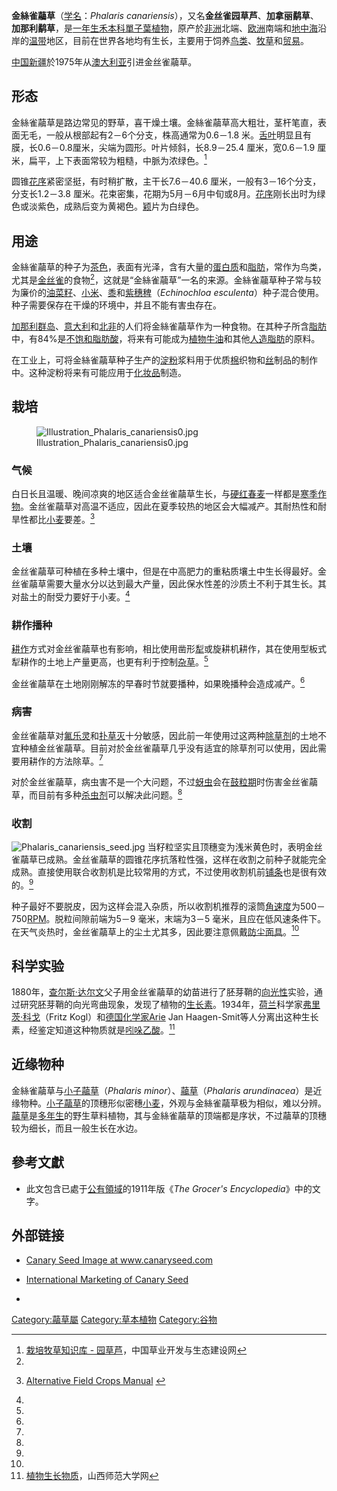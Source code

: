 {{noteTA
|G1=長度單位
}}
{{Speciesbox
| image = Phalaris canariensis.jpg
| image_width = 250px
| taxon= Phalaris canariensis
| binomial_authority = [[卡爾·林奈|L.]]
}}
'''金絲雀虉草'''（[[学名|学名]]：''Phalaris canariensis''），又名'''金丝雀园草芦'''、'''加拿丽鹬草'''、'''加那利鹬草'''，是[[一年生|一年生]][[禾本科|禾本科]][[單子葉植物綱|單子葉植物]]，原产於[[非洲|非洲]]北端、[[欧洲|欧洲]]南端和[[地中海|地中海]]沿岸的[[温带|温带]]地区，目前在世界各地均有生长，主要用于饲养[[鸟类|鸟类]]、[[牧草|牧草]]和[[贸易|贸易]]。

[[中国|中国]][[新疆|新疆]]於1975年从[[澳大利亚|澳大利亚]]引进金丝雀虉草。

== 形态 ==
金絲雀虉草是路边常见的野草，喜干燥土壤。金絲雀虉草高大粗壮，茎杆笔直，表面无毛，一般从根部起有2－6个分支，株高通常为0.6－1.8 米。[[舌叶|舌叶]]明显且有膜，长0.6－0.8厘米，尖端为圆形。叶片倾斜，长8.9－25.4 厘米，宽0.6－1.9 厘米，扁平，上下表面常较为粗糙，中脈为浓绿色。<ref name="ecograss">[http://www.ecograss.com.cn/grass01detail.asp?ID=%D4%B0%B2%DD%C2%AB 栽培牧草知识库 - 园草芦]{{dead link|date=2018年4月 |bot=InternetArchiveBot |fix-attempted=yes }}，中国草业开发与生态建设网</ref>

圆锥[[花序|花序]]紧密坚挺，有时稍扩散，主干长7.6－40.6 厘米，一般有3－16个分支，分支长1.2－3.8 厘米。花束密集，花期为5月－6月中旬或8月。[[花序|花序]]刚长出时为绿色或淡紫色，成熟后变为黄褐色。[[颖|颖]]片为白绿色。

== 用途 ==
金絲雀虉草的种子为[[茶色|茶色]]，表面有光泽，含有大量的[[蛋白质|蛋白质]]和[[脂肪|脂肪]]，常作为鸟类，尤其是[[金丝雀|金丝雀]]的食物<ref name="ecograss"/>，这就是“金絲雀虉草”一名的来源。金絲雀虉草种子常与较为廉价的[[油菜籽|油菜籽]]、[[小米|小米]]、[[黍|黍]]和[[紫穗稗|紫穗稗]]（''Echinochloa esculenta''）种子混合使用。种子需要保存在干燥的环境中，并且不能有害虫存在。

[[加那利群岛|加那利群岛]]、[[意大利|意大利]]和[[北非|北非]]的人们将金絲雀虉草作为一种食物。在其种子所含[[脂肪|脂肪]]中，有84%是[[不饱和脂肪酸|不饱和脂肪酸]]，将来有可能成为[[植物牛油|植物牛油]]和其他[[人造脂肪|人造脂肪]]的原料。

在工业上，可将金絲雀虉草种子生产的[[淀粉|淀粉]]浆料用于优质[[棉|棉]]织物和[[丝|丝]]制品的制作中。这种淀粉将来有可能应用于[[化妆品|化妆品]]制造。

== 栽培 ==
[[File:Illustration_Phalaris_canariensis0.jpg|thumb]]
=== 气候 ===
白日长且温暖、晚间凉爽的地区适合金丝雀虉草生长，与[[硬红春麦|硬红春麦]]一样都是[[寒季作物|寒季作物]]。金丝雀虉草对高温不适应，因此在夏季较热的地区会大幅减产。其耐热性和耐旱性都比[[小麦|小麦]]要差。<ref name="cangrass">{{en}}[http://www.hort.purdue.edu/newcrop/afcm/cangrass.html Alternative Field Crops Manual] {{Wayback|url=http://www.hort.purdue.edu/newcrop/afcm/cangrass.html |date=20090117121526 }}</ref>

=== 土壤 ===
金丝雀虉草可种植在多种土壤中，但是在中高肥力的重粘质壤土中生长得最好。金丝雀虉草需要大量水分以达到最大产量，因此保水性差的沙质土不利于其生长。其对盐土的耐受力要好于小麦。<ref name="cangrass"/>

=== 耕作播种 ===
[[耕作|耕作]]方式对金丝雀虉草也有影响，相比使用凿形[[犁|犁]]或旋耕机耕作，其在使用型板式犁耕作的土地上产量更高，也更有利于控制[[杂草|杂草]]。<ref name="cangrass"/>

金丝雀虉草在土地刚刚解冻的早春时节就要播种，如果晚播种会造成减产。<ref name="cangrass"/>

=== 病害 ===
金丝雀虉草对[[氟乐灵|氟乐灵]]和[[扑草灭|扑草灭]]十分敏感，因此前一年使用过这两种[[除草剂|除草剂]]的土地不宜种植金丝雀虉草。目前对於金丝雀虉草几乎没有适宜的除草剂可以使用，因此需要用耕作的方法除草。<ref name="cangrass"/>

对於金丝雀虉草，病虫害不是一个大问题，不过[[蚜虫|蚜虫]]会在[[鼓粒期|鼓粒期]]时伤害金丝雀虉草，而目前有多种[[杀虫剂|杀虫剂]]可以解决此问题。<ref name="cangrass"/>

=== 收割 ===
[[File:Phalaris_canariensis_seed.jpg|thumb]]
当籽粒坚实且顶穗变为浅米黄色时，表明金丝雀虉草已成熟。金丝雀虉草的圆锥花序抗落粒性强，这样在收割之前种子就能完全成熟。直接使用联合收割机是比较常用的方式，不过使用收割机前[[铺条|铺条]]也是很有效的。<ref name="cangrass"/>

种子最好不要脱皮，因为这样会混入杂质，所以收割机推荐的滚筒[[角速度|角速度]]为500－750[[每分钟转速|RPM]]。脱粒间隙前端为5－9 毫米，末端为3－5 毫米，且应在低风速条件下。在天气炎热时，金丝雀虉草上的尘土尤其多，因此要注意佩戴[[防尘面具|防尘面具]]。<ref name="cangrass"/>

== 科学实验 ==
1880年，[[查尔斯·达尔文|查尔斯·达尔文]]父子用金丝雀虉草的幼苗进行了胚芽鞘的[[向光性|向光性]]实验，通过研究胚芽鞘的向光弯曲现象，发现了植物的[[生长素|生长素]]。1934年，[[荷兰|荷兰]]科学家[[弗里茨·科戈|弗里茨·科戈]]（Fritz Kogl）和[[德国|德国]][[化学家|化学家]]Arie Jan Haagen-Smit等人分离出这种生长素，经鉴定知道这种物质就是[[吲哚乙酸|吲哚乙酸]]。<ref>[http://www.sxnu.edu.cn/jpkc/botanyphsiology/ja/ja_6.1.html 植物生长物质]{{dead link|date=2018年4月 |bot=InternetArchiveBot |fix-attempted=yes }}，山西师范大学网</ref>

== 近缘物种 ==
金絲雀虉草与[[小子虉草|小子虉草]]（''Phalaris minor''）、[[虉草|虉草]]（''Phalaris arundinacea''）是近缘物种。[[小子虉草|小子虉草]]的顶穗形似密穗[[小麦|小麦]]，外观与金絲雀虉草极为相似，难以分辨。[[虉草|虉草]]是[[多年生|多年生]]的野生草料植物，其与金絲雀虉草的顶端都是序状，不过虉草的顶穗较为细长，而且一般生长在水边。

==參考文獻==
*此文包含已處于[[公有領域|公有領域]]的1911年版《''The Grocer's Encyclopedia''》中的文字。
{{reflist}}

==外部链接==
{{commons|Phalaris canariensis}}
{{wikispecies|Phalaris canariensis}}
* {{en}}[http://www.canaryseed.com Canary Seed Image at www.canaryseed.com] {{Wayback|url=http://www.canaryseed.com/ |date=20190731005849 }}
* {{en}}[https://web.archive.org/web/20190601031309/http://alpiste.com/ International Marketing of Canary Seed ]
* {{TaiBNET| zh=加拿丽鹬草 | id=201637 | binomial=Phalaris canariensis | authority=L., 1753 | var= | accessdate=2013-01-24}}
{{Taxonbar|from=Q2086586}}

[[Category:虉草屬|Category:虉草屬]]
[[Category:草本植物|Category:草本植物]]
[[Category:谷物|Category:谷物]]